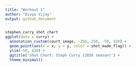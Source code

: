 ```yaml
---
title: "Workout 1"
author: "Divya Vijay"
output: github_document
---
```


```r
stephen_curry_shot_chart
ggplot(data = curry) +
  annotation_custom(court_image, -250, 250, -50, 420) +
  geom_point(aes(x = x, y = y, color = shot_made_flag)) +
  ylim(-50, 420) +
  ggtitle('Shot Chart: Steph Curry (2016 season)') +
  theme_minimal()
```